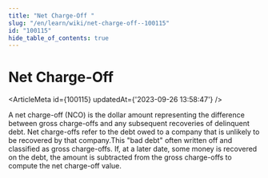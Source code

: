 ```yaml
---
title: "Net Charge-Off "
slug: "/en/learn/wiki/net-charge-off--100115"
id: "100115"
hide_table_of_contents: true
---
```



# Net Charge-Off 

<ArticleMeta id={100115} updatedAt={'2023-09-26 13:58:47'} />
<div className='border-solid border-b border-t-0 my-4 border-[var(--ifm-color-gray-300)]' />

A net charge-off (NCO) is the dollar amount representing the difference between gross charge-offs and any subsequent recoveries of delinquent debt. Net charge-offs refer to the debt owed to a company that is unlikely to be recovered by that company.This "bad debt" often written off and classified as gross charge-offs. If, at a later date, some money is recovered on the debt, the amount is subtracted from the gross charge-offs to compute the net charge-off value.
